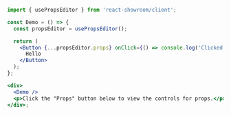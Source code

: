 ```jsx
import { usePropsEditor } from 'react-showroom/client';

const Demo = () => {
  const propsEditor = usePropsEditor();

  return (
    <Button {...propsEditor.props} onClick={() => console.log('Clicked')}>
      Hello
    </Button>
  );
};

<div>
  <Demo />
  <p>Click the "Props" button below to view the controls for props.</p>
</div>;
```
